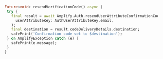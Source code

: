 ```dart
Future<void> resendVerificationCode() async {
  try {
    final result = await Amplify.Auth.resendUserAttributeConfirmationCode(
      userAttributeKey: AuthUserAttributeKey.email,
    );
    final destination = result.codeDeliveryDetails.destination;
    safePrint('Confirmation code set to $destination');
  } on AmplifyException catch (e) {
    safePrint(e.message);
  }
}
```
